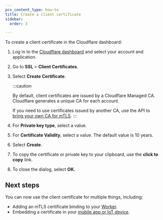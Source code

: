 ```yaml
---
pcx_content_type: how-to
title: Create a client certificate
sidebar:
  order: 3

---
```


To create a client certificate in the Cloudflare dashboard:

1. Log in to the [Cloudflare dashboard](https://dash.cloudflare.com) and select your account and application.
2. Go to **SSL** > **Client Certificates**.
3. Select **Create Certificate**.

    :::caution

    By default, client certificates are issued by a Cloudflare Managed CA. Cloudflare generates a unique CA for each account.

    If you need to use certificates issued by another CA, use the API to [bring your own CA for mTLS](/ssl/client-certificates/byo-ca/). 
    :::

4. For **Private key type**, select a value.

5. For **Certificate Validity**, select a value. The default value is 10 years.

6. Select **Create**.

7. To copy the certificate or private key to your clipboard, use the **click to copy** link.

8. To close the dialog, select **OK**.

## Next steps

You can now use the client certificate for multiple things, including:

* Adding an mTLS certificate binding to your [Worker](/workers/runtime-apis/bindings/mtls/).
* Embedding a certificate in your [mobile app or IoT device](/ssl/client-certificates/configure-your-mobile-app-or-iot-device/).
